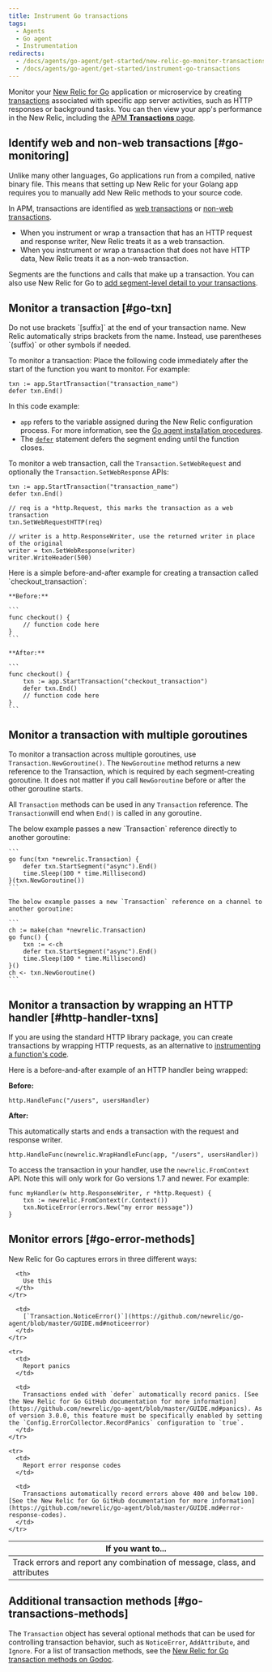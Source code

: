 ```yaml
---
title: Instrument Go transactions
tags:
  - Agents
  - Go agent
  - Instrumentation
redirects:
  - /docs/agents/go-agent/get-started/new-relic-go-monitor-transactions
  - /docs/agents/go-agent/get-started/instrument-go-transactions
---
```


Monitor your [New Relic for Go](/docs/agents/go-agent/get-started/new-relic-go) application or microservice by creating [transactions](/docs/apm/transactions/intro-transactions/transactions-new-relic-apm) associated with specific app server activities, such as HTTP responses or background tasks. You can then view your app's performance in the New Relic, including the [APM **Transactions** page](/docs/apm/applications-menu/monitoring/transactions-page).

## Identify web and non-web transactions [#go-monitoring]

Unlike many other languages, Go applications run from a compiled, native binary file. This means that setting up New Relic for your Golang app requires you to manually add New Relic methods to your source code.

In APM, transactions are identified as [web transactions](/docs/apm/transactions/intro-transactions/transactions-new-relic-apm) or [non-web transactions](/docs/apm/transactions/intro-transactions/monitor-background-processes-other-non-web-transactions).

* When you instrument or wrap a transaction that has an HTTP request and response writer, New Relic treats it as a web transaction.
* When you instrument or wrap a transaction that does not have HTTP data, New Relic treats it as a non-web transaction.

Segments are the functions and calls that make up a transaction. You can also use New Relic for Go to [add segment-level detail to your transactions](/docs/agents/go-agent/get-started/instrument-go-segments).

## Monitor a transaction [#go-txn]

<Callout variant="important">
  Do not use brackets `[suffix]` at the end of your transaction name. New Relic automatically strips brackets from the name. Instead, use parentheses `(suffix)` or other symbols if needed.
</Callout>

To monitor a transaction: Place the following code immediately after the start of the function you want to monitor. For example:

```
txn := app.StartTransaction("transaction_name")
defer txn.End()
```

In this code example:

* `app` refers to the variable assigned during the New Relic configuration process. For more information, see the [Go agent installation procedures](/docs/agents/go-agent/installation/install-new-relic-go).
* The [`defer`](https://gobyexample.com/defer) statement defers the segment ending until the function closes.

To monitor a web transaction, call the `Transaction.SetWebRequest` and optionally the `Transaction.SetWebResponse` APIs:

```
txn := app.StartTransaction("transaction_name")
defer txn.End()

// req is a *http.Request, this marks the transaction as a web transaction
txn.SetWebRequestHTTP(req)

// writer is a http.ResponseWriter, use the returned writer in place of the original
writer = txn.SetWebResponse(writer)
writer.WriteHeader(500)
```

<CollapserGroup>
  <Collapser
    id="transaction-example"
    title="Transaction example"
  >
    Here is a simple before-and-after example for creating a transaction called `checkout_transaction`:

    **Before:**

    ```
    func checkout() {
        // function code here
    }
    ```

    **After:**

    ```
    func checkout() {
        txn := app.StartTransaction("checkout_transaction")
        defer txn.End()
        // function code here
    }
    ```
  </Collapser>
</CollapserGroup>

## Monitor a transaction with multiple goroutines

To monitor a transaction across multiple goroutines, use `Transaction.NewGoroutine()`. The `NewGoroutine` method returns a new reference to the Transaction, which is required by each segment-creating goroutine. It does not matter if you call `NewGoroutine` before or after the other goroutine starts.

All `Transaction` methods can be used in any `Transaction` reference. The `Transaction`will end when `End()` is called in any goroutine.

<CollapserGroup>
  <Collapser
    id="multie-example"
    title="Multiple goroutines example"
  >
    The below example passes a new `Transaction` reference directly to another goroutine:

    ```
    go func(txn *newrelic.Transaction) {
        defer txn.StartSegment("async").End()
        time.Sleep(100 * time.Millisecond)
    }(txn.NewGoroutine())
    ```

    The below example passes a new `Transaction` reference on a channel to another goroutine:

    ```
    ch := make(chan *newrelic.Transaction)
    go func() {
        txn := <-ch
        defer txn.StartSegment("async").End()
        time.Sleep(100 * time.Millisecond)
    }()
    ch <- txn.NewGoroutine()
    ```
  </Collapser>
</CollapserGroup>

## Monitor a transaction by wrapping an HTTP handler [#http-handler-txns]

If you are using the standard HTTP library package, you can create transactions by wrapping HTTP requests, as an alternative to [instrumenting a function's code](/docs/agents/go-agent/get-started/new-relic-go-monitor-transactions#go-txn).

Here is a before-and-after example of an HTTP handler being wrapped:

**Before:**

```
http.HandleFunc("/users", usersHandler)
```

**After:**

This automatically starts and ends a transaction with the request and response writer.

```
http.HandleFunc(newrelic.WrapHandleFunc(app, "/users", usersHandler))
```

To access the transaction in your handler, use the `newrelic.FromContext` API. Note this will only work for Go versions 1.7 and newer. For example:

```
func myHandler(w http.ResponseWriter, r *http.Request) {
    txn := newrelic.FromContext(r.Context())
    txn.NoticeError(errors.New("my error message"))
}​
```

## Monitor errors [#go-error-methods]

New Relic for Go captures errors in three different ways:

<table>
  <thead>
    <tr>
      <th style={{ width: "350px" }}>
        If you want to...
      </th>

      <th>
        Use this
      </th>
    </tr>
  </thead>

  <tbody>
    <tr>
      <td>
        Track errors and report any combination of message, class, and attributes
      </td>

      <td>
        [`Transaction.NoticeError()`](https://github.com/newrelic/go-agent/blob/master/GUIDE.md#noticeerror)
      </td>
    </tr>

    <tr>
      <td>
        Report panics
      </td>

      <td>
        Transactions ended with `defer` automatically record panics. [See the New Relic for Go GitHub documentation for more information](https://github.com/newrelic/go-agent/blob/master/GUIDE.md#panics). As of version 3.0.0, this feature must be specifically enabled by setting the `Config.ErrorCollector.RecordPanics` configuration to `true`.
      </td>
    </tr>

    <tr>
      <td>
        Report error response codes
      </td>

      <td>
        Transactions automatically record errors above 400 and below 100. [See the New Relic for Go GitHub documentation for more information](https://github.com/newrelic/go-agent/blob/master/GUIDE.md#error-response-codes).
      </td>
    </tr>
  </tbody>
</table>

## Additional transaction methods [#go-transactions-methods]

The `Transaction` object has several optional methods that can be used for controlling transaction behavior, such as `NoticeError`, `AddAttribute`, and `Ignore`. For a list of transaction methods, see the [New Relic for Go transaction methods on Godoc](https://godoc.org/github.com/newrelic/go-agent/v3/newrelic#Transaction).
